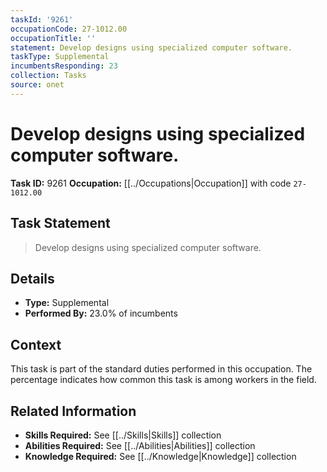 ```yaml
---
taskId: '9261'
occupationCode: 27-1012.00
occupationTitle: ''
statement: Develop designs using specialized computer software.
taskType: Supplemental
incumbentsResponding: 23
collection: Tasks
source: onet
---
```

# Develop designs using specialized computer software.

**Task ID:** 9261
**Occupation:** [[../Occupations|Occupation]] with code `27-1012.00`

## Task Statement

> Develop designs using specialized computer software.

## Details

- **Type:** Supplemental
- **Performed By:** 23.0% of incumbents

## Context

This task is part of the standard duties performed in this occupation. The percentage indicates how common this task is among workers in the field.

## Related Information

- **Skills Required:** See [[../Skills|Skills]] collection
- **Abilities Required:** See [[../Abilities|Abilities]] collection
- **Knowledge Required:** See [[../Knowledge|Knowledge]] collection
